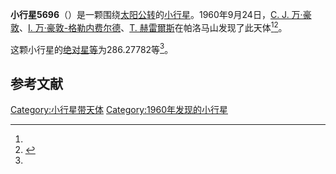 {{Infobox planet
| bgcolour = #FFFFC0
| name = 5696 Ibsen
| symbol = 
| image = 
| caption = 
| discovery = yes
| discovery_ref = 
| discoverer = [[科内利斯·约翰内斯·万·豪敦|C. J. 万·豪敦]]、[[英格丽·万·豪敦-格勒内费尔德|I. 万·豪敦-格勒内费尔德]]、[[湯姆·赫雷爾斯|T. 赫雷爾斯]]
| discovery_site = [[帕洛马山|帕洛马山]] 
| discovered = 1960年9月24日
| designations = yes
| mp_name = 
| named_after = 
| alt_names = 4582 P-L/ 1977 RG13
| mp_category = [[外小行星带|外小行星带]]
| orbit_ref = <ref name="a">[http://ssd.jpl.nasa.gov/sbdb.cgi?sstr=5696 5696 Ibsen] {{Wayback|url=http://ssd.jpl.nasa.gov/sbdb.cgi?sstr=5696 |date=20140817124533 }}，小行星數據庫瀏覽器（JPL Small-Body Database Browser）－[[美国国家航空航天局|美国国家航空航天局]]喷气推进实验室</ref>
| epoch = 2456400.5 (2013年4月18日更新)
| aphelion = {{convert|3.7062790|AU|km|3|abbr=on|lk=out}}
| perihelion = {{convert|2.7152124|AU|km|3|abbr=on}}
| semimajor = {{convert|3.2107457|AU|km|3|abbr=on}}
| eccentricity = 0.1543359
| period = 2101.393031 [[日|日]]<br />5.75[[儒略年|儒略年]]
| avg_speed = 
| inclination = 3.33645
| asc_node = 19.29403
| mean_anomaly = 
| arg_peri = 286.27782
| satellites = 
| physical_characteristics = yes
| dimensions = 
| mass = 
| density = 
| surface_grav = 
| escape_velocity = 
| sidereal_day = 
| axial_tilt = 
| pole_ecliptic_lat = 
| pole_ecliptic_lon = 
| albedo = 
| temperatures= 
| temp_name1 = 
| mean_temp_1 = 
| max_temp_1 = 
| temp_name2 = 
| max_temp_2 = 
| spectral_type = 
| abs_magnitude = 286.27782
}}

'''小行星5696'''（{{lang-en|5696 Ibsen}}）是一颗围绕[[太阳|太阳]][[公转|公转]]的[[小行星|小行星]]。1960年9月24日，[[科内利斯·约翰内斯·万·豪敦|C. J. 万·豪敦]]、[[英格丽·万·豪敦-格勒内费尔德|I. 万·豪敦-格勒内费尔德]]、[[湯姆·赫雷爾斯|T. 赫雷爾斯]]在帕洛马山发现了此天体<ref name="a" /><ref>{{cite news|title=小行星列表|url=http://cfa-www.harvard.edu/iau/lists/NumberedMPs.txt|accessdate=2013-07-08|newspaper=哈佛大学|archive-date=2008-05-17|archive-url=https://web.archive.org/web/20080517010638/http://cfa-www.harvard.edu/iau/lists/NumberedMPs.txt|dead-url=no}}</ref>。

这颗小行星的[[绝对星等|绝对星等]]为286.27782等<ref name="a" />。

==参考文献==
{{reflist}}
{{Minor Planet Number|[[小行星5695|小行星5695]]|[[小行星5697|小行星5697]]}}

{{小天体}}

[[Category:小行星带天体|Category:小行星带天体]]
[[Category:1960年发现的小行星|Category:1960年发现的小行星]]

{{asteroid-stub}}